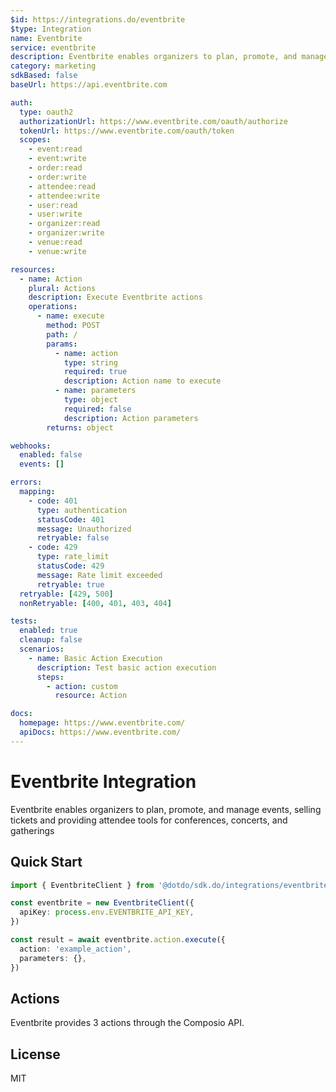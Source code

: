 ```yaml
---
$id: https://integrations.do/eventbrite
$type: Integration
name: Eventbrite
service: eventbrite
description: Eventbrite enables organizers to plan, promote, and manage events, selling tickets and providing attendee tools for conferences, concerts, and gatherings
category: marketing
sdkBased: false
baseUrl: https://api.eventbrite.com

auth:
  type: oauth2
  authorizationUrl: https://www.eventbrite.com/oauth/authorize
  tokenUrl: https://www.eventbrite.com/oauth/token
  scopes:
    - event:read
    - event:write
    - order:read
    - order:write
    - attendee:read
    - attendee:write
    - user:read
    - user:write
    - organizer:read
    - organizer:write
    - venue:read
    - venue:write

resources:
  - name: Action
    plural: Actions
    description: Execute Eventbrite actions
    operations:
      - name: execute
        method: POST
        path: /
        params:
          - name: action
            type: string
            required: true
            description: Action name to execute
          - name: parameters
            type: object
            required: false
            description: Action parameters
        returns: object

webhooks:
  enabled: false
  events: []

errors:
  mapping:
    - code: 401
      type: authentication
      statusCode: 401
      message: Unauthorized
      retryable: false
    - code: 429
      type: rate_limit
      statusCode: 429
      message: Rate limit exceeded
      retryable: true
  retryable: [429, 500]
  nonRetryable: [400, 401, 403, 404]

tests:
  enabled: true
  cleanup: false
  scenarios:
    - name: Basic Action Execution
      description: Test basic action execution
      steps:
        - action: custom
          resource: Action

docs:
  homepage: https://www.eventbrite.com/
  apiDocs: https://www.eventbrite.com/
---
```


# Eventbrite Integration

Eventbrite enables organizers to plan, promote, and manage events, selling tickets and providing attendee tools for conferences, concerts, and gatherings

## Quick Start

```typescript
import { EventbriteClient } from '@dotdo/sdk.do/integrations/eventbrite'

const eventbrite = new EventbriteClient({
  apiKey: process.env.EVENTBRITE_API_KEY,
})

const result = await eventbrite.action.execute({
  action: 'example_action',
  parameters: {},
})
```

## Actions

Eventbrite provides 3 actions through the Composio API.

## License

MIT
